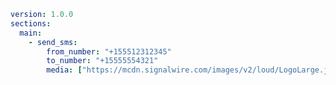 ```yaml
version: 1.0.0
sections:
  main:
    - send_sms:
        from_number: "+155512312345"
        to_number: "+15555554321"
        media: ["https://mcdn.signalwire.com/images/v2/loud/LogoLarge.jpg"]
```